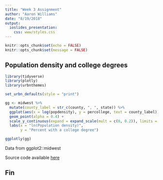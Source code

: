 ```yaml
---
title: "Week 3 Assignment"
author: "Aaron Williams"
date: "8/19/2018"
output: 
  ioslides_presentation:
    css: www/styles.css
---
```


```r
knitr::opts_chunk$set(echo = FALSE)
knitr::opts_chunk$set(message = FALSE)
```

## Population density and college degrees

```r
library(tidyverse)
library(plotly)
library(urbnthemes)

set_urbn_defaults(style = "print")

gg <- midwest %>%
  mutate(county_label = str_c(county, ", ", state)) %>%
  ggplot(aes(x = log(popdensity), y = percollege, text = county_label)) +
  geom_point(alpha = 0.4) +
  scale_y_continuous(expand = expand_scale(mult = c(0, 0.2)), limits = c(0, NA)) +
  labs(x = "ln(Population density)",
       y = "Percent with a college degree")

ggplotly(gg)
```

Data from ggplot2::midwest

Source code available [here](https://github.com/awunderground/developing_data_products_week3)

## Fin
